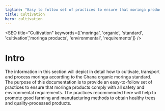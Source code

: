 ```yaml
---
tagline: "Easy to follow set of practices to ensure that moringa products comply with safety and environmental requirements."
title: Cultivation
hero: cultivation
---
```


<SEO title="Cultivation" keywords={['moringa', 'organic', 'standard', 'cultivation','moringa products', 'environmental', 'requirements']} />


# Intro

The information in this section will depict in detail how to cultivate,  transport and process moringa according to the Ghana organic moringa standard. The purpose of this documentation is to provide an easy-to-follow set of practices to ensure that moringa products comply with all safety and environmental requirements. The practices recommended here will help to promote good farming and manufacturing methods to obtain healthy trees and quality-processed products.

<Title icon={icons.cultivation} heading="Cultivation" />

To ensure top results and benefits, the following four steps are fundamental  in moringa cultivation:

>* Site selection
>* Land preparation
>* Planting/sowing
>* Maintenance of the plantation


<Title anchorId="site-selection" icon={icons.site} heading="Site Selection" />


<table>
    <caption>Environmental requirements for the moringa plant are shown in the following table.</caption>
    <thead>
        <tr>
            <th>Parameters</th>
            <th>Requirements/Range</th>
        </tr>
    </thead>
    <tbody>
        <tr>
            <td>Climate</td>
            <td>Tropical or Sub-tropical</td>
        </tr>
        <tr>
            <td>Altitude/Height</td>
            <td>0-2000 Meters</td>
        </tr>
        <tr>
            <td>Temperature</td>
            <td>25-35 &#8451;</td>
        </tr>
        <tr>
            <td>Rainfall</td>
            <td>
               <ul>
                    <li>250mm-200</li>
                    <li>Irrigation needed for lead production if rainfall is below 800mm</li>
                </ul>
            </td>
        </tr>
        <tr>
            <td>Soil Type</td>
            <td>Loamy, sandy, or sandy loam</td>
        </tr>
        <tr>
            <td>Soil pH</td>
            <td>Slightly acidic to slightly alkaline (pH 5-9)</td>
        </tr>
    </tbody>
</table>


Choose an area where the soil is well drained. This helps to evacuate excess water from the soil and allows a free exchange of gasses between the atmosphere and soil particles. **Avoid clay soils that become sticky when wet and very hard when dry. Avoid termite-infested soils as much as possible**.It should be an open area to receive full sunlight. **The site must be protected from free roaming animals** by an adequate natural or artificial fence.

<table>
    <caption>The following sites are not recommended for moringa cultivation</caption>
    <thead>
        <tr>
            <th>Site</th>
            <th>Reason(s)</th>
        </tr>
    </thead>
    <tbody>
        <tr>
            <td>Industrial waste</td>
            <td>Absorption of undesirable or toxic heavy metals e.g. mercury, arsenic, lead, etc.</td>
        </tr>
        <tr>
            <td>Refuse dumps</td>
            <td>Absorption of undesirable or toxic metals e.g mercury, arsenic, lead, etc.</td>
        </tr>
        <tr>
            <td>Water logged sites</td>
            <td>Poor drainage causes roots to rot. e.g rice fields, clay, river beds, etc.</td>
        </tr>
        <tr>
            <td>Termite infested soils</td>
            <td>Destruction of young and mature trees</td>
        </tr>
        <tr>
            <td>animal gazing fields</td>
            <td>Destruction of young and mature trees</td>
        </tr>
    </tbody>
</table>


<Title anchorId="soil-preparation" icon={icons.soil} heading="Soil Preparation" />


The ease with which the roots spread is a necessary condition in plant  growth and development. **Moringa therefore requires a well-drained  loamy or sandy soil for optimal growth**. from the field. If planting density is high, the land must be ploughed and harrowed to a maximum depth of 30 cm. 

If planting density is low (>1 m x 1 m),  it is better to dig pits and refill them with the soil. This ensures good root system penetration without causing too much land erosion (ploughing can be risky in some tropical environments, in the cases  of heavy rains, wind or sloping). In this case, the pits must be 30 to-50  cm deep, and 20 to 40 cm wide. When refilling the pit, mix the soil with manure. For the farmer producing moringa on a large scale, it is recommended that soil and seed testing are done to ensure good returns on investment.


<Title anchorId="propagation" icon={icons.propagation} heading="Propagation" />


#### Moringa can be propagated from seeds or from mature cuttings (brown wood).

## Seed Propagation

Purchase or collect your supply of seeds from reliable sources. A good seed should be viable, clean and disease free.  **Seeds should not be stored over long periods as they lose viability (germination capacity) after about one year**.

There are around 4000 moringa seeds (with their shell) in a kilo.  Seeds may be sown in containers, in seedbeds or directly in the field. Direct seeding is preferable when the germination rate is high, which is the case with Moringa oleifera. In Togo for instance, in small holders’ farms, the germination rate is more than 85% only 12 days after seeding.

**Production in seedbeds has the following drawbacks:**

* It requires more work, especially when transplanting
* Transplanting can damage the taproot: fragile and essential in ensuring the future yield    and the drought resistance of the plant


**Production in containers has the following drawbacks:**

* It is very time consuming: filling and placing the bags, maintenance, transport   
   and transplanting
* It is expensive in manpower and material


## Direct Seeding 

**Seeds must be sown at a maximum depth of 2 cm**. Deeper seeding will greatly reduce the germination rate. One or two seeds per pit can be sown. When seeds are expensive or difficult to acquire, a better option is to plant one seed only and to wait two weeks for germination to occur. Then, the empty spaces are refilled. When the seed quality is more uncertain or the seeding period not optimal, use two seeds per pit. 

If the two seeds germinate, the weaker plant can be removed after they reach about 30 cm. This must be done carefully to avoid damaging the root system of the remaining plant. **Transplanting seedlings produced by direct seeding is not advised, as there is a high risk of damaging the taproot**. 

**Moringa seeds germinate 5 to 12 days after seeding. If the seed has not germinated after two weeks, it will not and must be replaced**. If neither of the two seeds germinate, the pit must be opened to check if there is a localized insect attack (ants or termites). 
If this is the case, the pit must be treated with a Neem leaf solution or, better yet, with Neem oil mixed with soapy water. Then seeding can be done again.

## Propagation in Containers

Suitable containers are polyethylene bags or sacks prefilled with damp loamy soil popularly known as “Top soil”. Sowing depth should be no more than 2 cm. Seeds should germinate within 5-12 days after sowing. Place the bag(s) in a slightly shaded area and where they are protected from heavy rains. If this is not possible, make a set of small incisions (2-3) on the polybag to serve as drains to avoid water logging. Water the seed every 2 to 3 days depending on the dampness of the soil, 10-20 ml of water applied to each bag is recommended. **At this stage the young shoot or plant must be well protected from grasshoppers, locusts, termites and ruminants**.

Watering must be done with extreme care to avoid collapse of the feeble plant due to pressure. Collapsed plants must be suitably supported. **The young moringa plants must be nursed for 4-6 weeks before transplanting**. when they are about 30 cm high. Remove the polythene bag when transplanting ensuring that the roots of the plant arenot damaged.

## Propagation by Cuttings

Hard woodcuttings of one meter long and at least 4 to 5 cm in  diameter can also be used for propagation. When planted, one third of the stem must be buried in the soil. Plants produced with cuttings will not have a deep root system and will be more sensitive to wind and drought. Cuttings are also more sensitive to termite attacks.

<Illustration desktop={images.desktop.propagation} mobile={images.mobile.propagation} alt='propagation by cutting' />


<Title anchorId="planting" icon={icons.planting} heading="Planting" />

#### For leaf production, several methods can be considered.


## Intensive Production

The spacing of plants should be 15 x 15 cm or 20 x 10 cm, with conveniently spaced alleys (for example: every 4 meters) to facilitate plantation management and harvests.

Another option is to space the seeding lines 45 cm apart and to sow every 5 cm on those lines. One can also space the lines only 30 cm apart and sow at a larger distance on the lines (10 to 20 cm). These intensive systems are appropriate for commercial production but require careful management. Weeding, manuring and disease prevention require more skill because of the high density.

<Illustration desktop={images.desktop.productionI} mobile={images.mobile.productionI} alt='intensive production' />

## Semi-intensive Production

Plants are spaced 50 cm to 1 m apart. This is more appropriate for  small-scale farmers and gives good results with less maintenance.

<Illustration desktop={images.desktop.productionS} mobile={images.mobile.productionS} alt='semi intensive production' />


## Agroforestry

Moringa trees can be sown in alleys and associated with other crops.   The distance between moringa rows must be 2 to 4 meters, and they must be oriented East-West to ensure that intercrops receive enough sun.

**It is advisable to avoid associating moringa with:**

* Crops that require a lot of nitrogen, such as maize or cassava;
* Crops that require chemical treatments;
* Crops that can compete for light with moringa trees millet, sorghum). It is better to 
associate crops that can enrich the soil in minerals, especially in nitrogen like leguminous plants such as groundnut, soy or beans.


<Illustration desktop={images.desktop.agroforestry} mobile={images.mobile.agroforestry} alt='agroforestry' />

## Seed Production

Spacing must be much wider for fruit or seed production. Trees must be at least 2.5 m apart. Line and peg using a 3 x 3 meter triangular pattern for seed-producing farms. This will optimize plant population density.


<Title anchorId="care" icon={icons.care} heading="Plant Care" />

#### Moringa requires a lot of care and maintenance to produce the expected yields.


## Shaping the Trees

As Moringa oleifera tends to produce long branches that grow vertically and produce leaves and fruits only at their extremity, yields will be low if the trees are left to grow naturally. The tree can grow to heights of about 3 to 4 meters in the first year and continue to about 10-12 m thereafter. It is therefore essential to give the trees a good shape when they are young, by enhancing lateral branching thus creating bushy growth.

Pinching the terminal bud on the central stem is necessary when the tree attains a height of 50 cm to 1 m. This will trigger the growth of lateral branches which must be pinched too. This will promote the growth of many lateral branches, increase yields and reduce the height of the tree. In addition, pinching reduces damage due to heavy winds and makes harvesting much easier.

Pinching can be done with the finger nails as the stems are tender. If the trees are older and pinching was not carried out early enough, the terminal stem can be cut with a sharp tool, just above a node. Cutting in the internodes will cause the rotting of the stem all the way down to the node below the cut, and will give way to diseases and parasites.

## Irrigation

Moringa can germinate and grow without irrigation if it is sown during the rainy season. 
Its tuberous root develops in twenty days and allows young plants to endure drought. However, for optimal growth, it is advisable to irrigate regularly during the first 3 months after seeding. Irrigation is also necessary to produce leaves all year long, including during dry seasons.

Another option is to stop producing during these periods: the trees will shed their leaves but will not die. At the onset of the rains, a good pruning and adding some organic manure will ensure that the trees start producing many new branches and leaves.

Any suitable irrigation system can be used e.g. rubber hose, watering can, sprinkler or drippers. Ideally, irrigation should be done in the early morning, night or evening, to reduce evaporation. If water is scarce, mulching or a very superficial weeding will also decrease evaporation.

## Weeding

Manual weeding with a pick removes weeds and loosens the soil for good aeration. **Weeding must be done regularly to avoid competition for nutrients, especially for nitrogen**. If not weeded properly, the trees produce fewer leaves and  the leaves at the base of the plant begin to yellow. Weeding must be more frequent when the plantation is young and the trees are small, allowing light to reach the soil. It is advisable to weed an adult plantation at least 4 times a year, with a higher frequency during rain seasons.

**A good option is to leave the weeds on the soil as a mulch to reduce evaporation and enrich the soil**. Burying them is not necessary as tropical soils have a very low capacity to  retain minerals over time. It is better to let the weeds progressively enrich the soil as they decompose. Burying plant residues must be especially avoided on sloping terrain, to limit 
soil erosion. Weeding must be done early enough so that no seeds develop on the weeds. 
If fruits and seeds are present, weeds must be removed from the field.

## Mulching

Mulching consists in covering the soil with crop or weed residue to reduce the loss of soil moisture and to minimize irrigation needs during the dry months. This also reduces weed growth.

<Illustration desktop={images.desktop.mulching} mobile={images.mobile.mulching} alt='mulching' />

## Fertilizing

Moringa can produce large quantities of leaves, but only if it receives enough organic supplements. Its leaves are rich in proteins and minerals, which means that the soil needs 
to provide enough nitrogen and minerals to the plants. Instead of chemical fertilizer, farmyard manure (animal dung mixed with plant residue) or compost (plant residue left to decompose on a heap) can provide the necessary nutrients as well as improve the soil structure. The best fertilization is ensured by mixing fast decomposing residue (animal dung, green and soft plant residue) with slow decomposing residue (straw, dry plant residue and thin branches).

**Fertilization must be done during land preparation, before seeding**. After it is important to apply manure or compost at least once a year, for instance before the rainy season, when the trees are about to start an intense growth period (pruning can also be done at this time). If there are two rainy seasons, two applications are advised.

## Pruning

After the initial pruning to shape the trees, maintenance pruning is required. This can be done at each harvest, if the leaves are removed by cutting all the stems above a certain height (see harvest). If leaves are harvested by plucking, or if the trees are left unharvested during the dry season, the bushy shape can be lost and a good pruning must be done at the onset of the rainy season. In Niger Africa, the trees are cut down to 20 cm above the ground once or twice a year. If the main stem is too thick, terminal branches can be cut down as in the initial pruning. In any case, it is important to cut just above a node to reduce rotting of terminal parts. In seed-producing farms, pruning helps induce more fruits, as well as larger fruits. Break the terminal bud when the plant is about one meter high to stimulate branching.


<Title anchorId="pests-and-diseases" icon={icons.pests} heading="Pest and Disease Control" />

## Insects

The most common pests are grasshoppers, crickets and caterpillars. These insects bite and chew parts of the plant, causing the destruction of leaves, buds, flowers, shoots, fruits or seeds as well as the interruption of sap flow. These outbreaks are frequent in dry zones where moringa leaves strongly attract insects. It seems that these outbreaks occur at the beginning of the dry season when insects cannot find other tender, green material to feed on. The best solution, in this case, is to cut back the trees, leaving no green part apparent. The following growth is very vigorous if conditions permit (sufficient water supply). Concerning the Lepidoptera caterpillar, it is imperative to detect the outbreak at the beginning, at the shoot centre, in order to act before it is too late. Spraying must be aimed at the centre and the extremity of the shoots to reach the young caterpillars.

In organic farming, Bacillus thuringiensis (sold under the brand name Batik) is an insecticide composed of bacteria specific to Lepidoptera larvae. It must be ingested to be activated, with no impact on humans, wildlife or pollinators. The waiting period before harvesting is only three days. This insecticide is a good alternative to chemical products, is authorized in organic farming and has the advantage of a being a guaranteed preparation. Other brands exist like Delfin or Scutello. These products should be stored, if possible, in a cool place, at least protected from strong heat. According to the producer Certis, Delfin can be stored for three years at a temperature of 30°C. Neem extract can also be used against insects, if it is sprayed in time. 

<Illustration desktop={images.desktop.caterpillar} mobile={images.mobile.caterpillar} alt='caterpillar Damage' />

Termite attacks also cause damage to moringa plantations. Some organic solutions exist for termite control: 

* Applying neem seed cakes to the soil.
* Applying castor oil plant leaves, mahogany chips, Tephrosia leaves or Persian lilac leaves around the base of the trunk.
* Building termite traps using bowls filled with wet straw, soil and other vegetable waste (wood chips, mango pits). The bowls are filled in the morning, turned up side down against      the soil, the edges slightly buried and covered with a handful of dry leaves to maintain      coolness. These traps should be checked every 24 to 48 hours.If synthetic insecticides have to be used, choose the least toxic, like pyrethroids (Decis, Karate, Klartan). They remain active for 20 days or more, even in hot or windy conditions. Pyrethroids kill Lepidoptera eggs. Allow a 7-day minimum waiting period before harvesting, 14 days if the leaves are to be eaten raw. Avoid reapplying more than 2 or 3 times per season as this could favour resistance development to the pesticide and aphid attacks.


<Illustration desktop={images.desktop.termite} alt='termite damage' />

These diseases are by far the most serious in moringa farming. Brown spots can appear on the leaves and then spread to cover them entirely, turning the leaves yellow and killing them. This is caused by the fungi Cercospora spp and Septoria lycopersici. Alternaria is also frequent: angular, dark-brown spots with concentric circles appear on the leaves. Black or brown marks appear on the branches as well. The fungus is known as Alternaria solani. 

The onset of the disease is hard to detect. Once the spots have appeared it is often too late to treat and defoliation is inevitable. It is therefore important to remember the periods when the symptoms appeared to be able to act earlier the following season. The effective, inexpensive products to use in both cases are made from either Mancozeb or Maneb.

The area around the trees, in organic farming, should be kept clear of weeds which are often hosts to diseases. The leaves and young shoots should be checked regularly for symptoms of fungal attacks. An early detection will save a lot of young plants from destruction. 
Neem leaf or seed extract can be sprayed on the plants to control pest and fungal attacks. This treatment is not as effective as using chemical products. The neem extract should be used as early as possible and sprayed repeatedly. Neem products can be produced locally and are not toxic for humans. The leaf extract is not as effective as the seed extract, but it can be used as well.

<Illustration desktop={images.desktop.fungi} mobile={images.mobile.fungi} alt='fungi damage' />